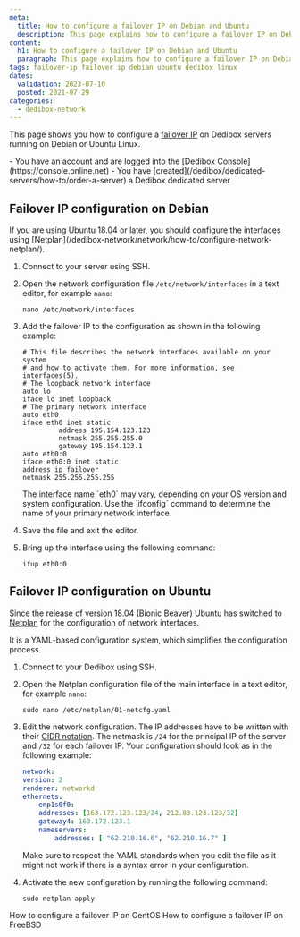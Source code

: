 ```yaml
---
meta:
  title: How to configure a failover IP on Debian and Ubuntu
  description: This page explains how to configure a failover IP on Debian or Ubuntu Linux.
content:
  h1: How to configure a failover IP on Debian and Ubuntu
  paragraph: This page explains how to configure a failover IP on Debian or Ubuntu Linux.
tags: failover-ip failover ip debian ubuntu dedibox linux
dates:
  validation: 2023-07-10
  posted: 2021-07-29
categories:
  - dedibox-network
---
```


This page shows you how to configure a [failover IP](/dedibox-network/ip-failover/concepts/#failover-ips) on Dedibox servers running on Debian or Ubuntu Linux.

<Message type="requirement">
  - You have an account and are logged into the [Dedibox Console](https://console.online.net)
  - You have [created](/dedibox/dedicated-servers/how-to/order-a-server) a Dedibox dedicated server
</Message>

## Failover IP configuration on Debian

<Message type="note">
  If you are using Ubuntu 18.04 or later, you should configure the interfaces using [Netplan](/dedibox-network/network/how-to/configure-network-netplan/).
</Message>

1. Connect to your server using SSH.
2. Open the network configuration file `/etc/network/interfaces` in a text editor, for example `nano`:
    ```
    nano /etc/network/interfaces
    ```
3. Add the failover IP to the configuration as shown in the following example:
    ```
    # This file describes the network interfaces available on your system
    # and how to activate them. For more information, see interfaces(5).
    # The loopback network interface
    auto lo
    iface lo inet loopback
    # The primary network interface
    auto eth0
    iface eth0 inet static
        	 address 195.154.123.123
         	 netmask 255.255.255.0
        	 gateway 195.154.123.1
    auto eth0:0
    iface eth0:0 inet static
    address ip_failover
    netmask 255.255.255.255
    ```

    <Message type="note">
      The interface name `eth0` may vary, depending on your OS version and system configuration. Use the `ifconfig` command to determine the name of your primary network interface.
    </Message>
4. Save the file and exit the editor.
5. Bring up the interface using the following command:
    ```
    ifup eth0:0
    ```

## Failover IP configuration on Ubuntu

Since the release of version 18.04 (Bionic Beaver) Ubuntu has switched to [Netplan](https://netplan.io/) for the configuration of network interfaces.

It is a YAML-based configuration system, which simplifies the configuration process.

1. Connect to your Dedibox using SSH.
2. Open the Netplan configuration file of the main interface in a text editor, for example `nano`:
    ```
    sudo nano /etc/netplan/01-netcfg.yaml
    ```
3. Edit the network configuration. The IP addresses have to be written with their [CIDR notation](https://en.wikipedia.org/wiki/Classless_Inter-Domain_Routing#CIDR_notation). The netmask is `/24` for the principal IP of the server and `/32` for each failover IP. Your configuration should look as in the following example: 
    ```yaml
    network:
    version: 2
    renderer: networkd
    ethernets:
        enp1s0f0:
        addresses: [163.172.123.123/24, 212.83.123.123/32]
        gateway4: 163.172.123.1
        nameservers:
            addresses: [ "62.210.16.6", "62.210.16.7" ]
    ```

    <Message type="tip">
      Make sure to respect the YAML standards when you edit the file as it might not work if there is a syntax error in your configuration.
    </Message>
4. Activate the new configuration by running the following command:
    ```
    sudo netplan apply
    ```


<Navigation title="See Also">
  <PreviousButton to="/dedibox-network/ip-failover/how-to/configure-centos">How to configure a failover IP on CentOS</PreviousButton>
  <NextButton to="/dedibox-network/ip-failover/how-to/configure-freebsd">How to configure a failover IP on FreeBSD</NextButton>
</Navigation>

